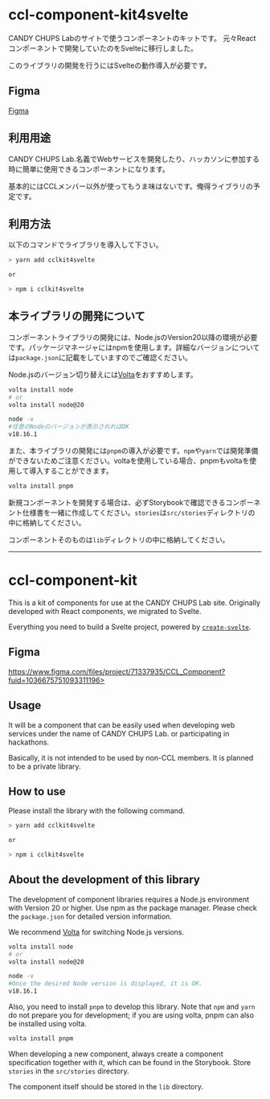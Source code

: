 # ccl-component-kit4svelte

CANDY CHUPS Labのサイトで使うコンポーネントのキットです。
元々Reactコンポーネントで開発していたのをSvelteに移行しました。

このライブラリの開発を行うにはSvelteの動作導入が必要です。

## Figma

[Figma](https://www.figma.com/file/RWLq3IaUeF0soEH666sXQC/Common-Component?type=design&node-id=0%3A1&mode=design&t=ESVNyUtQevAFIe3o-1)

## 利用用途

CANDY CHUPS Lab.名義でWebサービスを開発したり、ハッカソンに参加する時に簡単に使用できるコンポーネントになります。

基本的にはCCLメンバー以外が使ってもうま味はないです。俺得ライブラリの予定です。

## 利用方法

以下のコマンドでライブラリを導入して下さい。

```zsh
> yarn add cclkit4svelte

or

> npm i cclkit4svelte
```

## 本ライブラリの開発について

コンポーネントライブラリの開発には、Node.jsのVersion20以降の環境が必要です。パッケージマネージャにはnpmを使用します。詳細なバージョンについては`package.json`に記載をしていますのでご確認ください。

Node.jsのバージョン切り替えには[Volta](https://volta.sh/)をおすすめします。

```zsh
volta install node
# or
volta install node@20

node -v
#任意のNodeのバージョンが表示されればOK
v18.16.1
```

また、本ライブラリの開発には`pnpm`の導入が必要です。`npm`や`yarn`では開発準備ができないためご注意ください。voltaを使用している場合、pnpmもvoltaを使用して導入することができます。

```zsh
volta install pnpm
```

新規コンポーネントを開発する場合は、必ずStorybookで確認できるコンポーネント仕様書を一緒に作成してください。`stories`は`src/stories`ディレクトリの中に格納してください。

コンポーネントそのものは`lib`ディレクトリの中に格納してください。

---

# ccl-component-kit

This is a kit of components for use at the CANDY CHUPS Lab site.
Originally developed with React components, we migrated to Svelte.

Everything you need to build a Svelte project, powered by [`create-svelte`](https://github.com/sveltejs/kit/tree/master/packages/create-svelte).


## Figma

https://www.figma.com/files/project/71337935/CCL_Component?fuid=1036675751093311196>

## Usage

It will be a component that can be easily used when developing web services under the name of CANDY CHUPS Lab. or participating in hackathons.

Basically, it is not intended to be used by non-CCL members. It is planned to be a private library.

## How to use

Please install the library with the following command.

```zsh
> yarn add cclkit4svelte

or

> npm i cclkit4svelte
```

## About the development of this library

The development of component libraries requires a Node.js environment with Version 20 or higher. Use npm as the package manager. Please check the `package.json` for detailed version information.

We recommend [Volta](https://volta.sh/) for switching Node.js versions.

```zsh
volta install node
# or
volta install node@20

node -v
#Once the desired Node version is displayed, it is OK.
v18.16.1
```

Also, you need to install `pnpm` to develop this library. Note that `npm` and `yarn` do not prepare you for development; if you are using volta, pnpm can also be installed using volta.

```zsh
volta install pnpm
```

When developing a new component, always create a component specification together with it, which can be found in the Storybook. Store `stories` in the `src/stories` directory.

The component itself should be stored in the `lib` directory.